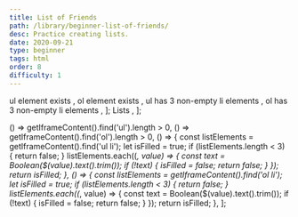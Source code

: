 ```yaml
---
title: List of Friends
path: /library/beginner-list-of-friends/
desc: Practice creating lists.
date: 2020-09-21
type: beginner
tags: html
order: 8
difficulty: 1
---
```




  <Text size="small" color="#FAFAFA">
    ul element exists
  </Text>,
  <Text size="small" color="#FAFAFA">
    ol element exists
  </Text>,
  <Text size="small" color="#FAFAFA">
    ul has 3 non-empty li elements
  </Text>,
  <Text size="small" color="#FAFAFA">
    ol has 3 non-empty li elements
  </Text>,
];
  <Link size="small" href="https://www.w3schools.com/css/css_list.asp">
    Lists
  </Link>,
];

  () => getIframeContent().find('ul').length > 0,
  () => getIframeContent().find('ol').length > 0,
  () => {
    const listElements = getIframeContent().find('ul li');
    let isFilled = true;
    if (listElements.length < 3) {
      return false;
    }
    listElements.each((_, value) => {
      const text = Boolean($(value).text().trim());
      if (!text) {
        isFilled = false;
        return false;
      }
    });
    return isFilled;
  },
  () => {
    const listElements = getIframeContent().find('ol li');
    let isFilled = true;
    if (listElements.length < 3) {
      return false;
    }
    listElements.each((_, value) => {
      const text = Boolean($(value).text().trim());
      if (!text) {
        isFilled = false;
        return false;
      }
    });
    return isFilled;
  },
];

<Post>
  <CodeEditor
    tasks={tasksListData}
    help={helpListData}
    tabs={tabs}
    tests={tests}
    result="There are 2 different lists displayed on the screen, both lists have at least 3 li elements with non-empty content. Best to fill them with friend names!"
    next="beginner-css-box-model"
  />
</Post>
